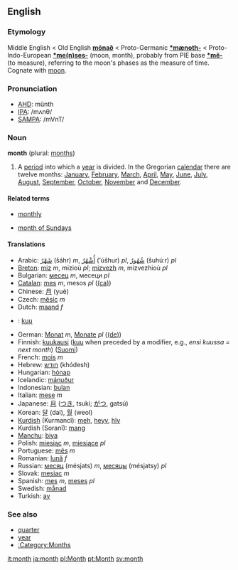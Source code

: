 ==English==
===Etymology===
Middle English < Old English '''[[monað|mōnað]]''' < Proto-Germanic '''[[*mænoth-]]''' < Proto-Indo-European '''[[*me(n)ses-]]''' (moon, month), probably from PIE base '''[[*mê-]]''' (to measure), referring to the moon's phases as the measure of time. Cognate with [[moon]].

===Pronunciation===
*[[w:AHD|AHD]]: mŭnth
*[[w:IPA|IPA]]: /mʌnθ/
*[[w:SAMPA|SAMPA]]: /mVnT/

===Noun===
'''month''' (plural: [[months]])

# A [[period]] into which a [[year]] is divided. In the Gregorian [[calendar]] there are twelve months: [[January]], [[February]], [[March]], [[April]], [[May]], [[June]], [[July]], [[August]], [[September]], [[October]], [[November]] and [[December]].

====Related terms====
*[[monthly]]

*[[month of Sundays]]

====Translations====
*Arabic: [[شهر|شَهْرٌ]] (šáhr) ''m'', [[اشهر|أُشْهُرٌ]] (’úšhur) ''pl'', [[شهور|شُهُورٌ]] (šuhúːr) ''pl''
*[[Breton]]: [[miz]] ''m'', mizioù ''pl''; [[mizvezh]] ''m'', mizvezhioù ''pl''
*Bulgarian: [[месец]] ''m'', месеци ''pl''
*[[Catalan]]: [[mes]] ''m'', mesos ''pl'' ([[:ca:mes|(ca)]])
*Chinese: [[月]] (yuè)
*Czech: [[měsíc]] ''m''
*Dutch: [[maand]] ''f''
*{{et}}: [[kuu]]
*German: [[Monat]] ''m'', [[Monate]] ''pl'' ([[:de:Monat|(de)]])
*Finnish: [[kuukausi]] ([[kuu]] when preceded by a modifier, e.g., ''ensi kuussa = next month'') ([[:fi:kuukausi|Suomi]])
*French: [[mois]] ''m''
*Hebrew: [[חודש]] (khódesh)
*Hungarian: [[hónap]]
*Icelandic: [[mánuður]]
*Indonesian: [[bulan]]
*Italian: [[mese]] ''m''
*Japanese: [[月]] ([[つき]], tsukí; [[がつ]], gatsú)
*Korean: [[달]] (dal), [[월]] (weol)
*[[Kurdish]] (Kurmancî): [[meh]], [[heyv]], [[hîv]]
*Kurdish (Soranî): [[mang]]
*[[Manchu]]: [[biya]]
*Polish: [[miesiąc]] ''m'', [[miesiąc]]e ''pl''
*Portuguese: [[mês]] ''m''
*Romanian: [[lună]] ''f''
*Russian: [[месяц]] (mésjats) ''m'', [[месяц]]ы (mésjatsy) ''pl''
*Slovak: [[mesiac]] ''m''
*Spanish: [[mes]] ''m'', [[mes|meses]] ''pl''
*Swedish: [[månad]]
*Turkish: [[ay]]

===See also===
* [[quarter]] 
* [[year]]
* [[:Category:Months]]

[[it:month]]
[[ja:month]]
[[pl:Month]]
[[pt:Month]]
[[sv:month]]